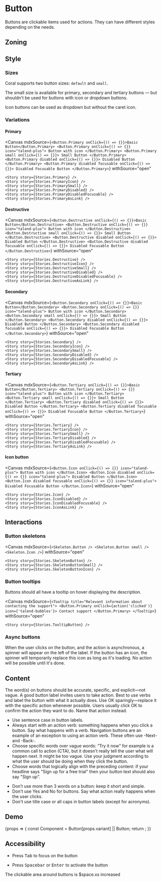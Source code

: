 
<Meta title="Components/Button" component={Button} />

<Links>
	<FigmaLink href="https://www.figma.com/file/vvJTHBAgiLfBpgeKEjmvvZ/Buttons" />
	<GitHubLink href="https://github.com/Talend/design-system/tree/master/src/components/Button" />
</Links>

# Button

Buttons are clickable items used for actions. They can have different styles depending on the needs.

## Zoning

<FigmaImage
	src="https://www.figma.com/file/qc8oUSyVJM67gSsbTShftt/%F0%9F%93%90-Zoning?node-id=12%3A64"
	alt="zoning image for buttons"
/>

## Style

### Sizes

Coral supports two button sizes: `default` and `small`.

The small size is available for primary, secondary and tertiary buttons — but shouldn't be used for buttons with icon or dropdown buttons.

Icon buttons can be used as dropdown but without the caret icon.

<FigmaImage
	src="https://www.figma.com/file/nLfALGpsfnvwlmm3Kix2TU/%F0%9F%A7%A9-Schema?node-id=4%3A57"
	alt="buttons sizes illustration"
/>

### Variations

<FigmaIframe
	light="https://www.figma.com/file/vvJTHBAgiLfBpgeKEjmvvZ/Buttons?node-id=332%3A0"
	dark="https://www.figma.com/file/vvJTHBAgiLfBpgeKEjmvvZ/Buttons?node-id=1%3A424"
/>

#### Primary

<Canvas
	mdxSource={`
<Button.Primary onClick={() => {}}>Basic Button</Button.Primary>
<Button.Primary onClick={() => {}} icon="talend-plus">
    Button with icon
</Button.Primary>
<Button.Primary small onClick={() => {}}>
    Small Button
</Button.Primary>
<Button.Primary disabled onClick={() => {}}>
    Disabled Button
</Button.Primary>
<Button.Primary disabled focusable onClick={() => {}}>
    Disabled Focusable Button
</Button.Primary>
`}
	withSource="open"
>
	<Story story={Stories.Primary} />
	<Story story={Stories.PrimaryIcon} />
	<Story story={Stories.PrimarySmall} />
	<Story story={Stories.PrimaryDisabled} />
	<Story story={Stories.PrimaryDisabledFocusable} />
	<Story story={Stories.PrimaryAsLink} />
</Canvas>

#### Destructive

<Canvas
	mdxSource={`
<Button.Destructive onClick={() => {}}>Basic Button</Button.Destructive>
<Button.Destructive onClick={() => {}} icon="talend-plus">
    Button with icon
</Button.Destructive>
<Button.Destructive small onClick={() => {}}>
    Small Button
</Button.Destructive>
<Button.Destructive disabled onClick={() => {}}>
    Disabled Button
</Button.Destructive>
<Button.Destructive disabled focusable onClick={() => {}}>
    Disabled Focusable Button
</Button.Destructive>
`}
	withSource="open"
>
	<Story story={Stories.Destructive} />
	<Story story={Stories.DestructiveIcon} />
	<Story story={Stories.DestructiveSmall} />
	<Story story={Stories.DestructiveDisabled} />
	<Story story={Stories.DestructiveDisabledFocusable} />
	<Story story={Stories.DestructiveAsLink} />
</Canvas>

#### Secondary

<Canvas
	mdxSource={`
<Button.Secondary onClick={() => {}}>Basic Button</Button.Secondary>
<Button.Secondary onClick={() => {}} icon="talend-plus">
    Button with icon
</Button.Secondary>
<Button.Secondary small onClick={() => {}}>
    Small Button
</Button.Secondary>
<Button.Secondary disabled onClick={() => {}}>
    Disabled Button
</Button.Secondary>
<Button.Secondary disabled focusable onClick={() => {}}>
    Disabled Focusable Button
</Button.Secondary>
`}
	withSource="open"
>
	<Story story={Stories.Secondary} />
	<Story story={Stories.SecondaryIcon} />
	<Story story={Stories.SecondarySmall} />
	<Story story={Stories.SecondaryDisabled} />
	<Story story={Stories.SecondaryDisabledFocusable} />
	<Story story={Stories.SecondaryAsLink} />
</Canvas>

#### Tertiary

<Canvas
	mdxSource={`
<Button.Tertiary onClick={() => {}}>Basic Button</Button.Tertiary>
<Button.Tertiary onClick={() => {}} icon="talend-plus">
    Button with icon
</Button.Tertiary>
<Button.Tertiary small onClick={() => {}}>
    Small Button
</Button.Tertiary>
<Button.Tertiary disabled onClick={() => {}}>
    Disabled Button
</Button.Tertiary>
<Button.Tertiary disabled focusable onClick={() => {}}>
    Disabled Focusable Button
</Button.Tertiary>
`}
	withSource="open"
>
	<Story story={Stories.Tertiary} />
	<Story story={Stories.TertiaryIcon} />
	<Story story={Stories.TertiarySmall} />
	<Story story={Stories.TertiaryDisabled} />
	<Story story={Stories.TertiaryDisabledFocusable} />
	<Story story={Stories.TertiaryAsLink} />
</Canvas>

#### Icon button

<Canvas
	mdxSource={`
<Button.Icon onClick={() => {}} icon="talend-plus">
    Button with icon
</Button.Icon>
<Button.Icon disabled onClick={() => {}} icon="talend-plus">
    Disabled Button
</Button.Icon>
<Button.Icon disabled focusable onClick={() => {}} icon="talend-plus">
    Disabled Focusable Button
</Button.Icon>
`}
	withSource="open"
>
	<Story story={Stories.Icon} />
	<Story story={Stories.IconDisabled} />
	<Story story={Stories.IconDisabledFocusable} />
	<Story story={Stories.IconAsLink} />
</Canvas>

## Interactions

### Button skeletons

<Canvas
	mdxSource={`
<Skeleton.Button />
<Skeleton.Button small />
<Skeleton.Icon />
`}
	withSource="open"
>
	<Story story={Stories.SkeletonButton} />
	<Story story={Stories.SkeletonButtonSmall} />
	<Story story={Stories.SkeletonButtonIcon} />
</Canvas>

### Button tooltips

Buttons should all have a tooltip on hover displaying the description.

<Canvas
	mdxSource={`
<Tooltip title="Relevant information about contacting the support">
    <Button.Primary onClick={action('clicked')} icon={'talend-bubbles'}>
        Contact support
    </Button.Primary>
</Tooltip>
`}
	withSource="open"
>
	<Story story={Stories.TooltipButton} />
</Canvas>

### Async buttons

When the user clicks on the button, and the action is asynchronous, a spinner will appear on the left of the label.
If the button has an icon, the spinner will temporarily replace this icon as long as it's loading.
No action will be possible until it's done.

<Canvas>
	<Story story={Stories.Loading} />
</Canvas>

## Content

The word(s) on buttons should be accurate, specific, and explicit—not vague.
A good button label invites users to take action.
Best to use verbs and label the button with what it actually does.
Use OK sparingly—replace it with the specific action whenever possible.
Users usually click OK to confirm the action they want to do.
Name that action instead.

<Use>
	<Use.Do>
		<ul>
			<li>Use sentence case in button labels.</li>
			<li>
				Always start with an action verb: something happens when you click a button. Say what
				happens with a verb. Navigation buttons are an example of an exception to using an action
				verb. These often use -Next- and -Back-.
			</li>
			<li>
				Choose specific words over vague words: “Try it now” for example is a common call to action
				(CTA), but it doesn't really tell the user what will happen next. It might be too vague. Use
				your judgment according to what the user should be doing when they click the button.
			</li>
			<li>
				Choose words that logically align with the preceding content: if your headline says "Sign up
				for a free trial" then your button text should also say "Sign up".
			</li>
		</ul>
	</Use.Do>
	<Use.Dont>
		<ul>
			<li>Don’t use more than 3 words on a button: keep it short and simple.</li>
			<li>
				Don't use Yes and No for buttons. Say what action really happens when the user clicks.
			</li>
			<li>Don't use title case or all caps in button labels (except for acronyms).</li>
		</ul>
	</Use.Dont>
</Use>

## Demo

<Canvas>
	<Story
		name="usage"
		args={{
			variant: 'Primary',
			icon: 'talend-upload',
			children: 'Upload',
		}}
		argTypes={{
			variant: {
				description: 'Button variation',
				control: {
					type: 'select',
					options: ['', 'Primary', 'Secondary', 'Tertiary', 'Destructive', 'Icon'],
				},
			},
			small: {
				description: 'Button is small',
				control: {
					type: 'boolean',
				},
			},
			icon: {
				description: 'Button icon as illustration',
				control: {
					type: 'select',
					options: [''].concat(IconsProvider.getCurrentIconIds()),
				},
			},
			loading: {
				description: 'Button is loading',
				control: {
					type: 'boolean',
				},
			},
			disabled: {
				description: 'Button is disabled',
				control: {
					type: 'boolean',
				},
			},
		}}
	>
		{props => {
			const Component = Button[props.variant] || Button;
			return <Component {...props} onClick={action('clicked')} />;
		}}
	</Story>
</Canvas>

<ArgsTable story="usage" />

## Accessibility

- Press <kbd>Tab</kbd> to focus on the button

- Press <kbd>Spacebar</kbd> or <kbd>Enter</kbd> to activate the button

The clickable area around buttons is $space.xs increased

<FigmaImage
	src="https://www.figma.com/file/nLfALGpsfnvwlmm3Kix2TU/Schema?node-id=217%3A136"
	alt="click area for buttons"
/>
